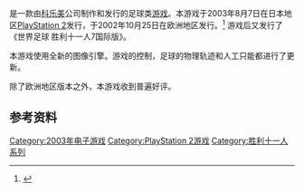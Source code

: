 {{NoteTA
| G1=Games
}}

{{vgname|世界足球 胜利十一人7|ja=ワールドサッカーウイニングイレブン7|en=Pro Evolution Soccer 3|diff=yes}}是一款由[[科乐美|科乐美]]公司制作和发行的足球类[[游戏|游戏]]。本游戏于2003年8月7日在日本地区[[PlayStation_2|PlayStation 2]]发行，于2002年10月25日在欧洲地区发行。<ref name="gamefaqs">{{cite web| url = http://www.gamefaqs.com/ps2/917621-world-soccer-winning-eleven-7-international/data| title = Release information| publisher = [[GameFAQs|GameFAQs]]| date = | accessdate = 2016-02-22| archive-date = 2017-02-20| archive-url = https://web.archive.org/web/20170220171112/https://www.gamefaqs.com/ps2/917621-world-soccer-winning-eleven-7-international/data}}</ref> 游戏后又发行了《世界足球 胜利十一人7国际版》。

本游戏使用全新的图像引擎。游戏的控制，足球的物理轨迹和人工只能都进行了更新。

除了欧洲地区版本之外，本游戏收到普遍好评。

== 参考资料 ==
{{Reflist}}

{{胜利十一人系列}}

{{DEFAULTSORT:World Soccer Winning Eleven 7}}
[[Category:2003年电子游戏|Category:2003年电子游戏]]
[[Category:PlayStation_2游戏|Category:PlayStation 2游戏]]
[[Category:胜利十一人系列|Category:胜利十一人系列]]

{{sports-videogame-stub}}
{{konami-stub}}